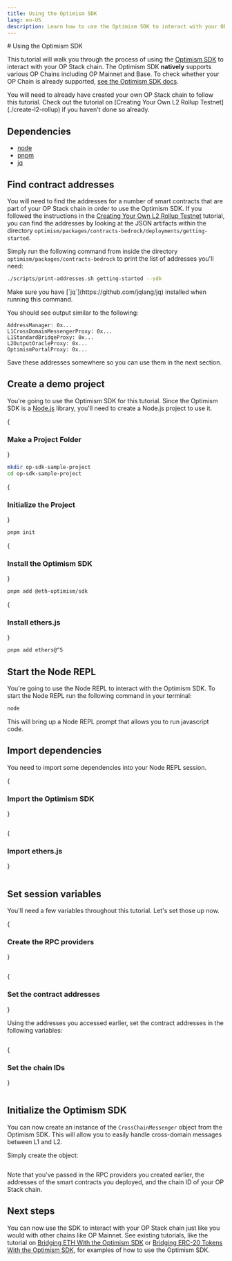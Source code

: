 ```yaml
---
title: Using the Optimism SDK
lang: en-US
description: Learn how to use the Optimism SDK to interact with your OP Stack chain.
---
```



<WipCallout />
# Using the Optimism SDK

This tutorial will walk you through the process of using the [Optimism SDK](https://sdk.optimism.io) to interact with your OP Stack chain.
The Optimism SDK **natively** supports various OP Chains including OP Mainnet and Base.
To check whether your OP Chain is already supported, [see the Optimism SDK docs](https://sdk.optimism.io/enums/l2chainid).

<Callout type="info">
You will need to already have created your own OP Stack chain to follow this tutorial.
Check out the tutorial on [Creating Your Own L2 Rollup Testnet](./create-l2-rollup) if you haven't done so already.
</Callout>

## Dependencies

*   [node](https://nodejs.org/en/)
*   [pnpm](https://pnpm.io/installation)
*   [jq](https://github.com/jqlang/jq)

## Find contract addresses

You will need to find the addresses for a number of smart contracts that are part of your OP Stack chain in order to use the Optimism SDK.
If you followed the instructions in the [Creating Your Own L2 Rollup Testnet](./create-l2-rollup) tutorial, you can find the addresses by looking at the JSON artifacts within the directory `optimism/packages/contracts-bedrock/deployments/getting-started`.

Simply run the following command from inside the directory `optimism/packages/contracts-bedrock` to print the list of addresses you'll need:

```bash
./scripts/print-addresses.sh getting-started --sdk
```

<Callout>
Make sure you have [`jq`](https://github.com/jqlang/jq) installed when running this command.
</Callout>

You should see output similar to the following:

```text
AddressManager: 0x...
L1CrossDomainMessengerProxy: 0x...
L1StandardBridgeProxy: 0x...
L2OutputOracleProxy: 0x...
OptimismPortalProxy: 0x...
```

Save these addresses somewhere so you can use them in the next section.

## Create a demo project

You're going to use the Optimism SDK for this tutorial.
Since the Optimism SDK is a [Node.js](https://nodejs.org/en/) library, you'll need to create a Node.js project to use it.

<Steps>

{<h3>Make a Project Folder</h3>}

```bash
mkdir op-sdk-sample-project
cd op-sdk-sample-project
```

{<h3>Initialize the Project</h3>}

```bash
pnpm init
```

{<h3>Install the Optimism SDK</h3>}

```bash
pnpm add @eth-optimism/sdk
```

{<h3>Install ethers.js</h3>}

```bash
pnpm add ethers@^5
```

</Steps>

## Start the Node REPL

You're going to use the Node REPL to interact with the Optimism SDK.
To start the Node REPL run the following command in your terminal:

```bash
node
```

This will bring up a Node REPL prompt that allows you to run javascript code.

## Import dependencies

You need to import some dependencies into your Node REPL session.

<Steps>

{<h3>Import the Optimism SDK</h3>}

```js file=<rootDir>/public/tutorials/sdk-stack.js#L3 hash=26b2fdb17dd6c8326a54ec51f0769528
```

{<h3>Import ethers.js</h3>}

```js file=<rootDir>/public/tutorials/sdk-stack.js#L4 hash=69a65ef97862612e4978b8563e6dbe3a
```

</Steps>

## Set session variables

You'll need a few variables throughout this tutorial.
Let's set those up now.

<Steps>

{<h3>Create the RPC providers</h3>}

```js file=<rootDir>/public/tutorials/sdk-stack.js#L6-L7 hash=53fc69364fffe9faa00ab558446cbe13
```

{<h3>Set the contract addresses</h3>}

Using the addresses you accessed earlier, set the contract addresses in the following variables:

```js file=<rootDir>/public/tutorials/sdk-stack.js#L9-L13 hash=c32c35e3e6eebb1b3c9c68dece1cb93f
```

{<h3>Set the chain IDs</h3>}

```js file=<rootDir>/public/tutorials/sdk-stack.js#L15-L16 hash=f33189a08efe81f43a03bbc4a6812a1a
```

</Steps>

## Initialize the Optimism SDK

You can now create an instance of the `CrossChainMessenger` object from the Optimism SDK.
This will allow you to easily handle cross-domain messages between L1 and L2.

Simply create the object:

```js file=<rootDir>/public/tutorials/sdk-stack.js#L18-L39 hash=216bd2437a5893704acfad2c768b9544
```

Note that you've passed in the RPC providers you created earlier, the addresses of the smart contracts you deployed, and the chain ID of your OP Stack chain.

## Next steps

You can now use the SDK to interact with your OP Stack chain just like you would with other chains like OP Mainnet.
See existing tutorials, like the tutorial on [Bridging ETH With the Optimism SDK](/builders/app-developers/tutorials/cross-dom-bridge-eth) or [Bridging ERC-20 Tokens With the Optimism SDK](/builders/app-developers/tutorials/cross-dom-bridge-erc20), for examples of how to use the Optimism SDK.
